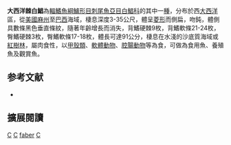 {{Speciesbox
| status = NE
| status_system = IUCN3.1
| image = Atlantic Spadefish PLW edit.jpg
| genus = Chaetodipterus
| species = faber
| authority = [[Broussonet|Broussonet]], 1782
| synonyms = *''Chaetodon faber''<br /><small>Broussonet, 1782</small>
}}

'''大西洋棘白鯧'''為[[輻鰭魚綱|輻鰭魚綱]][[鱸形目|鱸形目]][[刺尾魚亞目|刺尾魚亞目]][[白鯧科|白鯧科]]的其中一[[種|種]]，分布於西[[大西洋|大西洋]]區，從[[美國|美國]][[麻薩諸塞州|麻州]]至[[巴西|巴西]]海域，棲息深度3-35公尺，體呈[[菱形|菱形]]而側扁，吻鈍，體側具數條黑色垂直條紋，隨著年齡增長而消失，背鰭硬棘9枚，背鰭軟條21-24枚，臀鰭硬棘3枚，臀鰭軟條17-18枚，體長可達91公分，棲息在水淺的沙底質海域或[[紅樹林|紅樹林]]，屬肉食性，以[[甲殼類|甲殼類]]、[[軟體動物|軟體動物]]、[[腔腸動物|腔腸動物]]等為食，可做為食用魚、養殖魚及觀賞魚。

== 参考文献 ==
{{reflist}}
*{{FishBase_species|genus=Chaetodipterus|species=faber|year=2012|month=7}}

== 擴展閱讀 == 
{{refbegin}}
{{wikispecies-inline|Chaetodipterus faber|大西洋棘白鯧}}
{{refend}}
{{Taxonbar|from=Q756961}}

[[Category:食用鱼|C]]
[[Category:觀賞魚|C]]
[[Category:棘白鯧屬|faber]]
[[Category:1782年描述的鱼类|C]]


{{鱸形目小作品}}